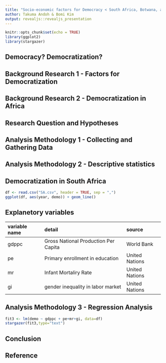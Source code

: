 ```yaml
---
title: "Socio-economic factors for Democracy < South Africa, Botwana, and Kenya compared >  "                           
author: Takuma Andoh & Bomi Kim
output: revealjs::revealjs_presentation
---
```


```r
knitr::opts_chunk$set(echo = TRUE)
library(ggplot2)
library(stargazer)
```

## Democracy? Democratization?  

## Background Research 1 - Factors for Democratization 

## Background Research 2 - Democratization in Africa

## Research Question and Hypotheses


## Analysis Methodology 1 - Collecting and Gathering Data


## Analysis Methodology 2 - Descriptive statistics

## Democratization in South Africa
```r
df <- read.csv("SA.csv", header = TRUE, sep = ",")
ggplot(df, aes(year, demo)) + geom_line()
```

## Explanetory variables
|variable name|detail|source|
|:-----|:-----|:------|
|gdppc|Gross National Production Per Capita|World Bank|
|pe|Primary enrollment in education|United Nations|
|mr|Infant Mortaliry Rate|United Nations|
|gi|gender inequality in labor market|United Nations|

## Analysis Methodology 3 - Regression Analysis
```r
fit3 <- lm(demo ~ gdppc + pe+mr+gi, data=df)
stargazer(fit3,type="text")
```


## Conclusion

## Reference
